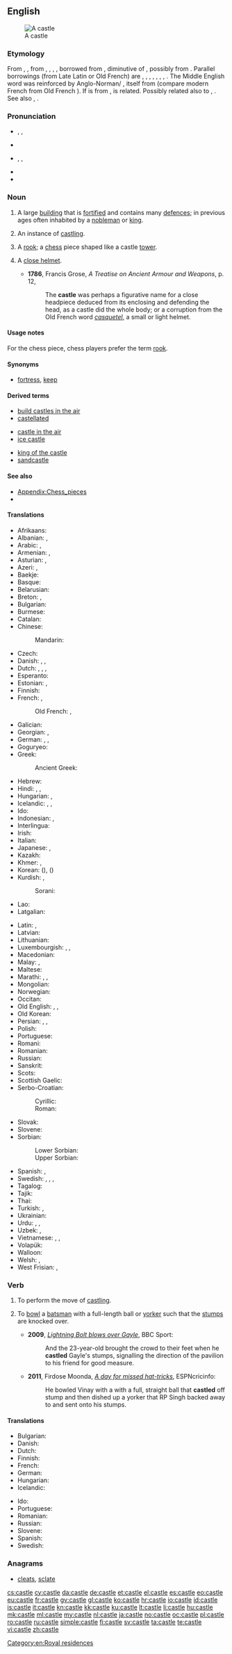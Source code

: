==English==
{{wikipedia}}
[[Image:Burg Hohenzollern ak.jpg|thumb|A castle]]

===Etymology===
From {{etyl|enm|en}} {{term|castle|lang=enm}}, {{term|castel|lang=enm}}, from {{etyl|ang|en}} {{term|castel|lang=ang}}, {{term|castell|lang=ang}}, {{term|cæstel|lang=ang}}, {{term/t|ang|ċeastel||a town, village, castle}}, borrowed from {{etyl|LL.|en}} {{term|castellum||small camp, fort|lang=la}}, diminutive of {{etyl|la|en}} {{term|castrum||camp, fort, citadel, stronghold|lang=la}}, possibly from {{etyl|ine-pro|en}} {{term/t|ine-pro|*kat-||hut, shed}}. Parallel borrowings (from Late Latin or Old French) are {{etyl|sco|-}} {{term|castel|lang=sco}}, {{term|castell||castle|lang=sco}}, {{etyl|fy|-}} {{term|kastiel||castle|lang=fy}}, {{etyl|nl|-}} {{term|kasteel||castle|lang=nl}}, {{etyl|de|-}} {{term|Kastell||castle|lang=de}}, {{etyl|da|-}} {{term|kastel||citadel|lang=da}}, {{etyl|sv|-}} {{term|kastell||citadel|lang=sv}}, {{etyl|is|-}} {{term|kastali||castle|lang=is}}. The Middle English word was reinforced by Anglo-Norman/{{etyl|ONF.|-}} {{term|castel|lang=fro}}, itself from {{etyl|LL.|en}} {{term|castellum||small camp, fort|lang=la}} (compare modern French {{term|château|lang=fr}} from Old French {{term|chastel|lang=fro}}). If {{etyl|la|en}} {{term|castrum||camp, fort, citadel, stronghold|lang=la}} is from {{etyl|ine-pro|en}} {{term/t|ine-pro|*kat-||hut, shed}}, {{etyl|la|-}} {{term|casa||cottage, hut|lang=la}} is related. Possibly related also to {{etyl|got|-}} {{term|||tr=hēþjō|chamber|lang=got}}, {{etyl|ang|-}} {{term|heaþor||restraint, confinement, enclosure, prison|lang=ang}}. See also {{l/en|casino}}, {{l/en|cassock}}.

===Pronunciation===
* {{enPR|käs'(ə)l}}, {{IPA|/ˈkɑː.səl/}}, {{X-SAMPA|/"kA:s@l/}}
* {{rhymes|ɑːsəl}}
* {{enPR|kăs'(ə)l}}, {{IPA|/ˈkæ.səl/}}, {{X-SAMPA|/"k{s@l/}}
* {{audio|En-us-castle.ogg|Audio (US)}}
* {{rhymes|æsəl}}

===Noun===
{{en-noun}}

# A large [[building]] that is [[fortified]] and contains many [[defence]]s; in previous ages often inhabited by a [[nobleman]] or [[king]].
# {{context|chess|lang=en}} An instance of [[castling]].
# {{context|chess|informal|lang=en}} A [[rook]]; a [[chess]] piece shaped like a castle [[tower]].
# {{context|obsolete|lang=en}} A [[close helmet]].
#* '''1786''', Francis Grose, ''A Treatise on Ancient Armour and Weapons'', p. 12,
#*: The '''castle''' was perhaps a figurative name for a close headpiece deduced from its enclosing and defending the head, as a castle did the whole body; or a corruption from the Old French word ''[[casquetel]]'', a small or light helmet.

====Usage notes====
For the chess piece, chess players prefer the term [[rook]].

====Synonyms====
* {{sense|building}} [[fortress]], [[keep]]

====Derived terms====
{{rel-top3|Terms derived from ''castle''}}
* [[build castles in the air]]
* [[castellated]]
{{rel-mid3}}
* [[castle in the air]]
* [[ice castle]]
{{rel-mid3}}
* [[king of the castle]]
* [[sandcastle]]
{{rel-bottom}}

====See also====
* [[Appendix:Chess_pieces]]
* {{list:chess pieces/en}}

====Translations====
{{trans-top|fortified building}}
* Afrikaans: {{t-|af|kasteel}}
* Albanian: {{t-|sq|kala}}, {{t-|sq|kështjellë}}
* Arabic: {{t-|ar|قلعة|f|tr=qálʿa|sc=Arab}}, {{t-|ar|برج|m|tr=burj|sc=Arab}}
* Armenian: {{t-|hy|ամրոց|tr=amroc'}}, {{t-|hy|դղյակ|tr=dġyak}}
* Asturian: {{t-|ast|castiellu|m}}, {{t-|ast|castiyu|m}}
* Azeri: {{t+|az|qala}}, {{t-|az|qəsr}}
* Baekje: {{tø|pkc|己|tr=gi}}
* Basque: {{t+|eu|gaztelu}}
* Belarusian: {{t-|be|замак|m|tr=zámak|sc=Cyrl}}
* Breton: {{t+|br|kastell|m}}, {{t+|br|kestell|m}}
* Bulgarian: {{t+|bg|замък|m|tr=zámǎk}}
* Burmese: {{t+|my|ရဲတိုက်|tr=je׃ daí|sc=Mymr}}
* Catalan: {{t+|ca|castell|m}}
* Chinese:
*: Mandarin: {{t|cmn|城堡|tr=chéngbǎo|sc=Hani}}
* Czech: {{t+|cs|hrad|m}}
* Danish: {{t+|da|slot|n}}, {{t-|da|borg|c}}, {{t-|da|herregård|c}}
* Dutch: {{t+|nl|kasteel|n}}, {{t+|nl|fort|n}}, {{t-|nl|burcht|f}}, {{t+|nl|slot|n}}
* Esperanto: {{t-|eo|kastelo}}
* Estonian: {{t-|et|linnus}}, {{t-|et|kindlus}}
* Finnish: {{t+|fi|linna}}
* French: {{t+|fr|château|m}}, {{t+|fr|château-fort|m}}
*: Old French: {{tø|fro|chastel|m}}, {{tø|fro|castel|m}}
* Galician: {{t+|gl|castelo|m}}
* Georgian: {{t-|ka|ციხე-დარბაზი|tr=cixe-darbazi|sc=Geor}}, {{t-|ka|კოშკი|tr=koški|sc=Geor}}
* German: {{t+|de|Burg|f}}, {{t+|de|Festung|f}}, {{t+|de|Schloss|n}}
* Goguryeo: {{tø|zkg|忽|tr=hol}}
* Greek: {{t+|el|κάστρο|n|tr=kástro}}
*: Ancient Greek: {{tø|grc|ακρόπολις|tr=akrópolis|sc=polytonic}}
* Hebrew: {{t+|he|טירה|f|tr=t'ira}}
* Hindi: {{t-|hi|क़िला|tr=qilā}}, {{t-|hi|दुर्ग|tr=durg|sc=Deva}}, {{t-|hi|गढ़|tr=gaṛh|sc=Deva}}
* Hungarian: {{t+|hu|vár}}, {{t+|hu|kastély}}
* Icelandic: {{t+|is|kastali|m}}, {{t+|is|borg}}, {{t-|is|virki}}
* Ido: {{t+|io|kastelo}}
* Indonesian: {{t+|id|puri}}, {{t+|id|kastil}}
* Interlingua: {{t-|ia|castello}}
* Irish: {{t+|ga|caisleán|m}}
* Italian: {{t+|it|castello|m}}
* Japanese: {{t+|ja|城|tr=[[しろ]], shiro}}, {{t-|ja|城郭|tr=じょうかく, jōkaku|sc=Jpan}}
* Kazakh: {{t|kk|қамал|tr=qamal|sc=Cyrl}}
* Khmer: {{t+|km|ប្រាសាទ|sc=Khmr|tr=praasaat}}, {{t+|km|វិមាន|sc=Khmr|tr=vimien}}
* Korean: {{t+|ko|성|tr=seong|sc=Hang}} ({{t+|ko|城|sc=Kore}}), {{t+|ko|성곽|tr=seonggwak|sc=Hang}} ({{t+|ko|城郭|sc=Kore}})
* Kurdish: {{t+|ku|kel|sc=ku-Arab}}, {{t+|ku|keleh|sc=ku-Arab}}
*: Sorani: {{t-|ku|قه‌ڵا|sc=ku-Arab}}
* Lao: {{t-|lo|ປາງ|tr=paːŋ|sc=Laoo}}
* Latgalian: {{tø|ltg|piļs}}
{{trans-mid}}
* Latin: {{t+|la|castellum|n}}, {{t+|la|castrum|n}}
* Latvian: {{t+|lv|pils|f}}
* Lithuanian: {{t+|lt|pilis}}
* Luxembourgish: {{t+|lb|Schlass|n}}, {{t+|lb|Buerg|f}}, {{t-|lb|Festung|f}}
* Macedonian: {{t-|mk|замок|m|tr=zámok}}
* Malay: {{t-|ms|istana}}, {{t-|ms|kastil}}
* Maltese: {{t-|mt|kastell|m}}
* Marathi: {{t+|mr|किल्ला|tr=killā|sc=Deva}}, {{t-|mr|दुर्ग|tr=durg|sc=Deva}}, {{t-|mr|गड|tr=gaḍ|sc=Deva}}
* Mongolian: {{t+|mn|цайз|n|tr=tsajz|sc=Cyrl}}
* Norwegian: {{t+|no|borg}}
* Occitan: {{t+|oc|castèl|m}}
* Old English: {{t-|ang|castel|m}}, {{t-|ang|ċeaster|f}}, {{t-|ang|castelweorc|n}}
* Old Korean: {{qualifier|Silla}} {{tø|oko|忽|tr=hol}}
* Persian: {{t+|fa|دژ|tr=dež|sc=fa-Arab}}, {{t+|fa|قلعه|tr=qal'e|sc=fa-Arab}}, {{t+|fa|برج|tr=borj|sc=fa-Arab}}
* Polish: {{t+|pl|zamek|m}}
* Portuguese: {{t+|pt|castelo|m}}
* Romani: {{tø|rom|dyiz|f}}
* Romanian: {{t+|ro|castel|n}}
* Russian: {{t+|ru|за́мок|m|tr=zámok}}
* Sanskrit: {{t-|sa|दुर्ग|tr=durga}}
* Scots: {{tø|sco|castle}}
* Scottish Gaelic: {{t-|gd|caisteal|m}}
* Serbo-Croatian:
*: Cyrillic: {{t-|sh|дворац|m}}
*: Roman: {{t-|sh|dvorac|m}}
* Slovak: {{t-|sk|hrad|m}}
* Slovene: {{t+|sl|grad|m}}
* Sorbian:
*: Lower Sorbian: {{tø|dsb|grod|m}}
*: Upper Sorbian: {{t-|hsb|hród|m}}
* Spanish: {{t+|es|castillo|m}}, {{t+|es|castro|m}}
* Swedish: {{t+|sv|slott|n}}, {{t+|sv|borg|c}}, {{t-|sv|befästning|c}}, {{t+|sv|fästning|c}}
* Tagalog: {{t-|tl|kastilyo}}
* Tajik: {{t-|tg|қалъа|tr=qal'a|sc=Cyrl}}
* Thai: {{t+|th|ปราสาท|tr=bpraa-sàat}}
* Turkish: {{t+|tr|kale}}, {{t+|tr|şato}}
* Ukrainian: {{t-|uk|за́мок|m|tr=zámok|sc=Cyrl}}
* Urdu: {{t-|ur|درگ|tr=darg|sc=ur-Arab}}, {{t-|ur|قلعہ|tr=qilā|sc=ur-Arab}}, {{t-|ur|گڑھ|tr=gaṛh|sc=ur-Arab}}
* Uzbek: {{t-|uz|qal'a}}, {{t-|uz|qasr}}
* Vietnamese: {{t+|vi|lâu đài}}, {{t+|vi|thành trì}}, {{t-|vi|tòa thành}}
* Volapük: {{t+|vo|kased}}
* Walloon: {{t+|wa|tchestea}}
* Welsh: {{t+|cy|caer|f}}, {{t+|cy|castell|m}}
* West Frisian: {{t-|fy|kastiel}}, {{t-|fy|slot}}
{{trans-bottom}}

{{trans-see|chess piece|rook}}

===Verb===
{{en-verb|castl|ing}}

# {{context|chess|lang=en}} To perform the move of [[castling]].
# {{context|cricket|lang=en}} To [[bowl]] a [[batsman]] with a full-length ball or [[yorker]] such that the [[stumps]] are knocked over.
#* '''2009''', ''[http://news.bbc.co.uk/sport1/hi/cricket/other_international/west_indies/8313778.stm Lightning Bolt blows over Gayle]'', BBC Sport:
#*: And the 23-year-old brought the crowd to their feet when he '''castled''' Gayle's stumps, signalling the direction of the pavilion to his friend for good measure.
#* '''2011''', Firdose Moonda, ''[http://www.espncricinfo.com/indian-premier-league-2011/content/story/512871.html A day for missed hat-tricks]'', ESPNcricinfo:
#*: He bowled Vinay with a with a full, straight ball that '''castled''' off stump and then dished up a yorker that RP Singh backed away to and sent onto his stumps.

====Translations====
{{trans-top|to perform the move of castling}}
* Bulgarian: {{t-|bg|правя рокада}}
* Danish: {{t-|da|rokere}}
* Dutch: {{t+|nl|rokeren}}
* Finnish: {{t-|fi|tornittaa}}
* French: {{t+|fr|roquer}}
* German: {{t+|de|rochieren}}
* Hungarian: {{t-|hu|sáncol}}
* Icelandic: {{t-|is|hrókera}}
{{trans-mid}}
* Ido: {{t+|io|roquar}}
* Portuguese: {{t-|pt|rocar}}
* Romanian: {{t-|ro|face rocadă}}
* Russian: {{t-|ru|рокирова́ться|tr=rokirovát'sja|sc=Cyrl}}
* Slovene: {{t-|sl|rokirati}}
* Spanish: {{t-|es|enrocarse}}
* Swedish: {{t+|sv|rockera}}
{{trans-bottom}}

===Anagrams===
* [[cleats#English|cleats]], [[sclate#English|sclate]]

[[Category:en:Royal residences]]

[[cs:castle]]
[[cy:castle]]
[[da:castle]]
[[de:castle]]
[[et:castle]]
[[el:castle]]
[[es:castle]]
[[eo:castle]]
[[eu:castle]]
[[fr:castle]]
[[gv:castle]]
[[gl:castle]]
[[ko:castle]]
[[hr:castle]]
[[io:castle]]
[[id:castle]]
[[is:castle]]
[[it:castle]]
[[kn:castle]]
[[kk:castle]]
[[ku:castle]]
[[lt:castle]]
[[li:castle]]
[[hu:castle]]
[[mk:castle]]
[[ml:castle]]
[[my:castle]]
[[nl:castle]]
[[ja:castle]]
[[no:castle]]
[[oc:castle]]
[[pl:castle]]
[[ro:castle]]
[[ru:castle]]
[[simple:castle]]
[[fi:castle]]
[[sv:castle]]
[[ta:castle]]
[[te:castle]]
[[vi:castle]]
[[zh:castle]]